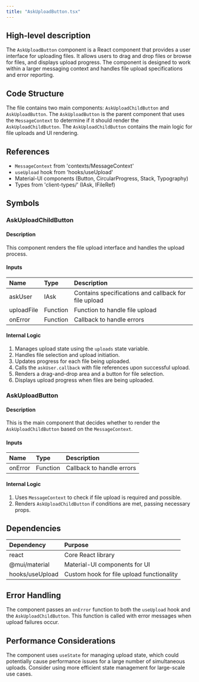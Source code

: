 ```yaml
---
title: "AskUploadButton.tsx"
---
```


## High-level description
The `AskUploadButton` component is a React component that provides a user interface for uploading files. It allows users to drag and drop files or browse for files, and displays upload progress. The component is designed to work within a larger messaging context and handles file upload specifications and error reporting.

## Code Structure
The file contains two main components: `AskUploadChildButton` and `AskUploadButton`. The `AskUploadButton` is the parent component that uses the `MessageContext` to determine if it should render the `AskUploadChildButton`. The `AskUploadChildButton` contains the main logic for file uploads and UI rendering.

## References
- `MessageContext` from 'contexts/MessageContext'
- `useUpload` hook from 'hooks/useUpload'
- Material-UI components (Button, CircularProgress, Stack, Typography)
- Types from 'client-types/' (IAsk, IFileRef)

## Symbols

### AskUploadChildButton
#### Description
This component renders the file upload interface and handles the upload process.

#### Inputs
| Name | Type | Description |
|:-----|:-----|:------------|
| askUser | IAsk | Contains specifications and callback for file upload |
| uploadFile | Function | Function to handle file upload |
| onError | Function | Callback to handle errors |

#### Internal Logic
1. Manages upload state using the `uploads` state variable.
2. Handles file selection and upload initiation.
3. Updates progress for each file being uploaded.
4. Calls the `askUser.callback` with file references upon successful upload.
5. Renders a drag-and-drop area and a button for file selection.
6. Displays upload progress when files are being uploaded.

### AskUploadButton
#### Description
This is the main component that decides whether to render the `AskUploadChildButton` based on the `MessageContext`.

#### Inputs
| Name | Type | Description |
|:-----|:-----|:------------|
| onError | Function | Callback to handle errors |

#### Internal Logic
1. Uses `MessageContext` to check if file upload is required and possible.
2. Renders `AskUploadChildButton` if conditions are met, passing necessary props.

## Dependencies
| Dependency | Purpose |
|:-----------|:--------|
| react | Core React library |
| @mui/material | Material-UI components for UI |
| hooks/useUpload | Custom hook for file upload functionality |

## Error Handling
The component passes an `onError` function to both the `useUpload` hook and the `AskUploadChildButton`. This function is called with error messages when upload failures occur.

## Performance Considerations
The component uses `useState` for managing upload state, which could potentially cause performance issues for a large number of simultaneous uploads. Consider using more efficient state management for large-scale use cases.